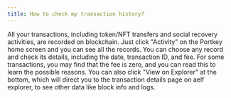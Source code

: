```yaml
---
title: How to check my transaction history?
---
```


All your transactions, including token/NFT transfers and social recovery activities, are recorded on blockchain. Just click "Activity" on the Portkey home screen and you can see all the records.
You can choose any record and check its details, including the date, transaction ID, and fee. For some transactions, you may find that the fee is zero, and you can read this to learn the possible reasons. You can also click "View on Explorer" at the bottom, which will direct you to the transaction details page on aelf explorer, to see other data like block info and logs.
